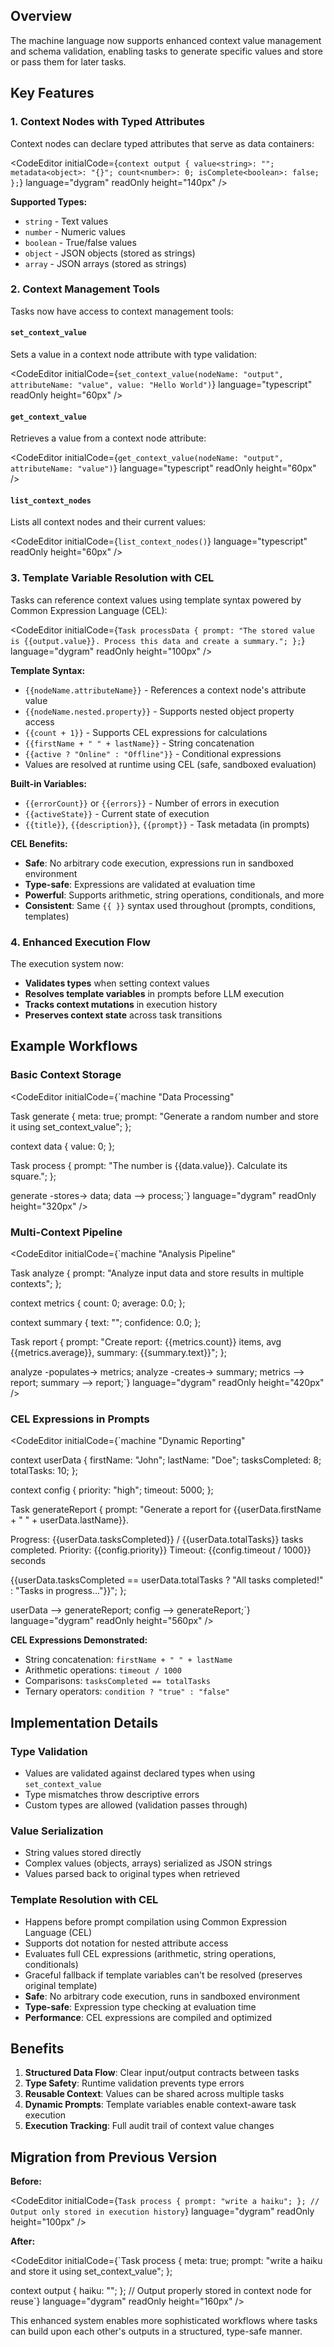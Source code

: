 
<PageLayout title="Context and Schema Management Guide">

<Layout>


## Overview

The machine language now supports enhanced context value management and schema validation, enabling tasks to generate specific values and store or pass them for later tasks.

## Key Features

### 1. Context Nodes with Typed Attributes

Context nodes can declare typed attributes that serve as data containers:

<CodeEditor
    initialCode={`context output {
  value<string>: "";
  metadata<object>: "{}";
  count<number>: 0;
  isComplete<boolean>: false;
};`}
    language="dygram"
    readOnly
    height="140px"
/>

**Supported Types:**
- `string` - Text values
- `number` - Numeric values
- `boolean` - True/false values
- `object` - JSON objects (stored as strings)
- `array` - JSON arrays (stored as strings)

### 2. Context Management Tools

Tasks now have access to context management tools:

#### `set_context_value`
Sets a value in a context node attribute with type validation:

<CodeEditor
    initialCode={`set_context_value(nodeName: "output", attributeName: "value", value: "Hello World")`}
    language="typescript"
    readOnly
    height="60px"
/>

#### `get_context_value`
Retrieves a value from a context node attribute:

<CodeEditor
    initialCode={`get_context_value(nodeName: "output", attributeName: "value")`}
    language="typescript"
    readOnly
    height="60px"
/>

#### `list_context_nodes`
Lists all context nodes and their current values:

<CodeEditor
    initialCode={`list_context_nodes()`}
    language="typescript"
    readOnly
    height="60px"
/>

### 3. Template Variable Resolution with CEL

Tasks can reference context values using template syntax powered by Common Expression Language (CEL):

<CodeEditor
    initialCode={`Task processData {
  prompt: "The stored value is {{output.value}}. Process this data and create a summary.";
};`}
    language="dygram"
    readOnly
    height="100px"
/>

**Template Syntax:**
- `{{nodeName.attributeName}}` - References a context node's attribute value
- `{{nodeName.nested.property}}` - Supports nested object property access
- `{{count + 1}}` - Supports CEL expressions for calculations
- `{{firstName + " " + lastName}}` - String concatenation
- `{{active ? "Online" : "Offline"}}` - Conditional expressions
- Values are resolved at runtime using CEL (safe, sandboxed evaluation)

**Built-in Variables:**
- `{{errorCount}}` or `{{errors}}` - Number of errors in execution
- `{{activeState}}` - Current state of execution
- `{{title}}`, `{{description}}`, `{{prompt}}` - Task metadata (in prompts)

**CEL Benefits:**
- **Safe**: No arbitrary code execution, expressions run in sandboxed environment
- **Type-safe**: Expressions are validated at evaluation time
- **Powerful**: Supports arithmetic, string operations, conditionals, and more
- **Consistent**: Same `{{ }}` syntax used throughout (prompts, conditions, templates)

### 4. Enhanced Execution Flow

The execution system now:
- **Validates types** when setting context values
- **Resolves template variables** in prompts before LLM execution
- **Tracks context mutations** in execution history
- **Preserves context state** across task transitions

## Example Workflows

### Basic Context Storage

<CodeEditor
    initialCode={`machine "Data Processing"

Task generate {
  meta: true;
  prompt: "Generate a random number and store it using set_context_value";
};

context data {
  value<number>: 0;
};

Task process {
  prompt: "The number is {{data.value}}. Calculate its square.";
};

generate -stores-> data;
data --> process;`}
    language="dygram"
    readOnly
    height="320px"
/>

### Multi-Context Pipeline

<CodeEditor
    initialCode={`machine "Analysis Pipeline"

Task analyze {
  prompt: "Analyze input data and store results in multiple contexts";
};

context metrics {
  count<number>: 0;
  average<number>: 0.0;
};

context summary {
  text<string>: "";
  confidence<number>: 0.0;
};

Task report {
  prompt: "Create report: {{metrics.count}} items, avg {{metrics.average}}, summary: {{summary.text}}";
};

analyze -populates-> metrics;
analyze -creates-> summary;
metrics --> report;
summary --> report;`}
    language="dygram"
    readOnly
    height="420px"
/>

### CEL Expressions in Prompts

<CodeEditor
    initialCode={`machine "Dynamic Reporting"

context userData {
  firstName<string>: "John";
  lastName<string>: "Doe";
  tasksCompleted<number>: 8;
  totalTasks<number>: 10;
};

context config {
  priority<string>: "high";
  timeout<number>: 5000;
};

Task generateReport {
  prompt: "Generate a report for {{userData.firstName + \" \" + userData.lastName}}.

Progress: {{userData.tasksCompleted}} / {{userData.totalTasks}} tasks completed.
Priority: {{config.priority}}
Timeout: {{config.timeout / 1000}} seconds

{{userData.tasksCompleted == userData.totalTasks ? \"All tasks completed!\" : \"Tasks in progress...\"}}";
};

userData --> generateReport;
config --> generateReport;`}
    language="dygram"
    readOnly
    height="560px"
/>

**CEL Expressions Demonstrated:**
- String concatenation: `firstName + " " + lastName`
- Arithmetic operations: `timeout / 1000`
- Comparisons: `tasksCompleted == totalTasks`
- Ternary operators: `condition ? "true" : "false"`

## Implementation Details

### Type Validation
- Values are validated against declared types when using `set_context_value`
- Type mismatches throw descriptive errors
- Custom types are allowed (validation passes through)

### Value Serialization
- String values stored directly
- Complex values (objects, arrays) serialized as JSON strings
- Values parsed back to original types when retrieved

### Template Resolution with CEL
- Happens before prompt compilation using Common Expression Language (CEL)
- Supports dot notation for nested attribute access
- Evaluates full CEL expressions (arithmetic, string operations, conditionals)
- Graceful fallback if template variables can't be resolved (preserves original template)
- **Safe**: No arbitrary code execution, runs in sandboxed environment
- **Type-safe**: Expression type checking at evaluation time
- **Performance**: CEL expressions are compiled and optimized

## Benefits

1. **Structured Data Flow**: Clear input/output contracts between tasks
2. **Type Safety**: Runtime validation prevents type errors
3. **Reusable Context**: Values can be shared across multiple tasks
4. **Dynamic Prompts**: Template variables enable context-aware task execution
5. **Execution Tracking**: Full audit trail of context value changes

## Migration from Previous Version

**Before:**

<CodeEditor
    initialCode={`Task process {
  prompt: "write a haiku";
};
// Output only stored in execution history`}
    language="dygram"
    readOnly
    height="100px"
/>

**After:**

<CodeEditor
    initialCode={`Task process {
  meta: true;
  prompt: "write a haiku and store it using set_context_value";
};

context output {
  haiku<string>: "";
};
// Output properly stored in context node for reuse`}
    language="dygram"
    readOnly
    height="160px"
/>

This enhanced system enables more sophisticated workflows where tasks can build upon each other's outputs in a structured, type-safe manner.

</Layout>


</PageLayout>